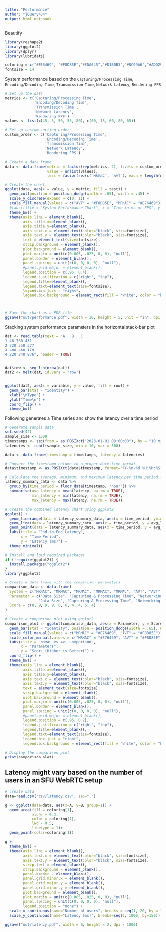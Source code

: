```yaml
---
title: "Performance"
author: "jQuery404"
output: html_notebook
---
```


Beautify

```r
library(reshape2)
library(ggplot2)
library(dplyr)
library(lubridate)

coloring = c("#E76469", "#F8D85E","#EDA645","#D1B0B3","#8C99A6","#ADD299","#4FA490","#3B7F9F")
fontsize = 14
```


System performance based on the `Capturing/Processing Time`, `Encoding/Decoding Time`, `Transmission Time`, `Network Latency`, `Rendering FPS`

```r
# Set up the data
metrics <- c('Capturing/Processing Time', 
             'Encoding/Decoding Time', 
             'Transmission Time', 
             'Network Latency', 
             'Rendering FPS')
values <- list(c(45, 5, 50, 53, 80), c(60, 15, 60, 80, 65))

# Set up custom sorting order
custom_order <- c('Capturing/Processing Time', 
                  'Encoding/Decoding Time', 
                  'Transmission Time', 
                  'Network Latency',
                  'Rendering FPS')

# Create a data frame
data <- data.frame(metric = factor(rep(metrics, 2), levels = custom_order),
                   value = unlist(values),
                   test = factor(rep(c("MRMAC", "AVT"), each = length(metrics)), levels = c("AVT", "MRMAC")))

# Create the chart
ggplot(data, aes(x = value, y = metric, fill = test)) +
  geom_col(position = position_dodge(width = .65), width = .45) +
  scale_y_discrete(expand = c(0, 1)) +
  scale_fill_manual(values = c("AVT" = "#F8D85E", "MRMAC" = "#E76469")) +
  #labs(title = "System Performance Chart", x = "Time in ms or FPS", y = "System Performance Metrics") +
  theme_bw() + 
  theme(axis.line = element_blank(),
        axis.title.x=element_blank(),
        axis.title.y=element_blank(),
        axis.text.x = element_text(color="black", size=fontsize),
        axis.text.y = element_text(color="black", size=fontsize),
        text = element_text(size=fontsize),
        strip.background = element_blank(),
        plot.background = element_blank(),
        plot.margin = unit(c(0.005, .025, 0, 0), "null"),
        panel.border = element_blank(),
        panel.spacing = unit(c(0, 0, 0, 0), "null"),
        #panel.grid.major = element_blank(),
        legend.position = c(.95, 0.4),
        legend.justification = c("right", "top"),
        legend.title=element_blank(),
        legend.text=element_text(size=fontsize),
        legend.box.just = "right",
        legend.box.background = element_rect(fill = "white", color = "black", size = 1))



# Save the chart as a PDF file
ggsave("out/performance.pdf", width = 10, height = 5, unit = "in", dpi = 300)
```



Stacking system performance parameters in the horizontal stack-bar plot 

```r
dat <- read.table(text = "A   B   C
1 48 780 431
2 720 350 377
3 460 480 179
4 220 240 876", header = TRUE)


dat$row <- seq_len(nrow(dat))
dat2 <- melt(dat, id.vars = "row")


ggplot(dat2, aes(x = variable, y = value, fill = row)) + 
  geom_bar(stat = "identity") +
  xlab("\nType") +
  ylab("Time\n") +
  coord_flip() +
  theme_bw()
```

Following generates a Time series and show the latency over a time period


```r
# Generate sample data
set.seed(42)
sample_size <- 1000
timestamps <- seq(from = as.POSIXct("2023-01-01 00:00:00"), by = "10 min", length.out = sample_size)
latencies <- runif(sample_size, min = 10, max = 500)

data <- data.frame(timestamp = timestamps, latency = latencies)

# Convert the timestamp column to a proper date-time format
data$timestamp <- as.POSIXct(data$timestamp, format="%Y-%m-%d %H:%M:%S")

# Calculate the average, minimum, and maximum latency per time period (e.g., per hour)
latency_summary_data <- data %>%
  group_by(time_period = floor_date(timestamp, "hour")) %>%
  summarise(avg_latency = mean(latency, na.rm = TRUE),
            min_latency = min(latency, na.rm = TRUE),
            max_latency = max(latency, na.rm = TRUE))

# Create the combined latency chart using ggplot2
ggplot() +
  geom_linerange(data = latency_summary_data, aes(x = time_period, ymin = min_latency, ymax = max_latency), color = "gray", alpha = 0.5) +
  geom_line(data = latency_summary_data, aes(x = time_period, y = avg_latency), color = "blue") +
  geom_point(data = latency_summary_data, aes(x = time_period, y = avg_latency), color = "blue") +
  labs(title = "End-to-End Latency",
       x = "Time Period",
       y = "Latency (ms)") +
  theme_minimal()
```



```r
# Install and load required packages
if (!require(ggplot2)) {
  install.packages("ggplot2")
}
library(ggplot2)

# Create a data frame with the comparison parameters
comparison_data <- data.frame(
  System = c("MRMAC", "MRMAC", "MRMAC", "MRMAC", "MRMAC", "AVT", "AVT", "AVT", "AVT", "AVT"),
  Parameter = c("Data Size", "Capturing & Processing Time", "Networking Time", "Rendering Time", "Network Latency",
               "Data Size", "Capturing & Processing Time", "Networking Time", "Rendering Time", "Network Latency"),
  Score = c(8, 9, 9, 9, 8, 6, 4, 4, 5, 4)
)

# Create a comparison plot using ggplot2
comparison_plot <- ggplot(comparison_data, aes(x = Parameter, y = Score, fill = System)) +
  geom_bar(stat = "identity", position = position_dodge(width = .65), width = .55) +
  scale_fill_manual(values = c("MRMAC" = "#E76469", "AVT" = "#F8D85E")) +
  scale_color_manual(values = c("MRMAC" = "#E76469", "AVT" = "#F8D85E")) +
  labs(title = "MRMAC vs AVT Comparison",
       x = "Parameters",
       y = "Score (Higher is Better)") + 
  coord_flip() +
  theme_bw() + 
  theme(axis.line = element_blank(),
        axis.title.x=element_blank(),
        axis.title.y=element_blank(),
        axis.text.x = element_text(color="black", size=fontsize),
        axis.text.y = element_text(color="black", size=fontsize),
        text = element_text(size=fontsize),
        strip.background = element_blank(),
        plot.background = element_blank(),
        plot.margin = unit(c(0.005, .025, 0, 0), "null"),
        panel.border = element_blank(),
        panel.spacing = unit(c(0, 0, 0, 0), "null"),
        #panel.grid.major = element_blank(),
        legend.position = c(.95, 0.2),
        legend.justification = c("right", "top"),
        legend.title=element_blank(),
        legend.text=element_text(size=fontsize),
        legend.box.just = "right",
        legend.box.background = element_rect(fill = "white", color = "black", size = 1))

# Display the comparison plot
print(comparison_plot)
```


## Latency might vary based on the number of users in an SFU WebRTC setup


```r
# create data
data=read.csv('csv/latency.csv', sep=",")

g <- ggplot(data=data, aes(x=A, y=B, group=1)) +
  geom_area(fill = coloring[1],
            alpha = 0.2,
            color = coloring[1],
            lwd = 0.5, 
            linetype = 1)+
  geom_point(color=coloring[1])

g + 
  theme_bw() + 
  theme(axis.line = element_blank(),
        axis.text.x = element_text(color="black", size=fontsize),
        axis.text.y = element_text(color="black", size=fontsize),
        strip.text = element_blank(),
        strip.background = element_blank(),
        panel.border = element_blank(),
        panel.grid.minor.x = element_blank(),
        panel.grid.major.y = element_blank(),
        panel.grid.minor.y = element_blank(),
        plot.background = element_blank(),
        plot.margin = unit(c(0.005, .025, 0, 0), "null"),
        panel.spacing = unit(c(0, 0, 0, 0), "null"),
        legend.position = "none") +
  scale_x_continuous(name="Number of users", breaks = seq(1, 20, by = 1)) +
  scale_y_continuous(name="Latency (ms)", breaks=seq(0, 1000, by=150))

ggsave("out/latency.pdf", width = 6, height = 2, dpi = 1000)
```